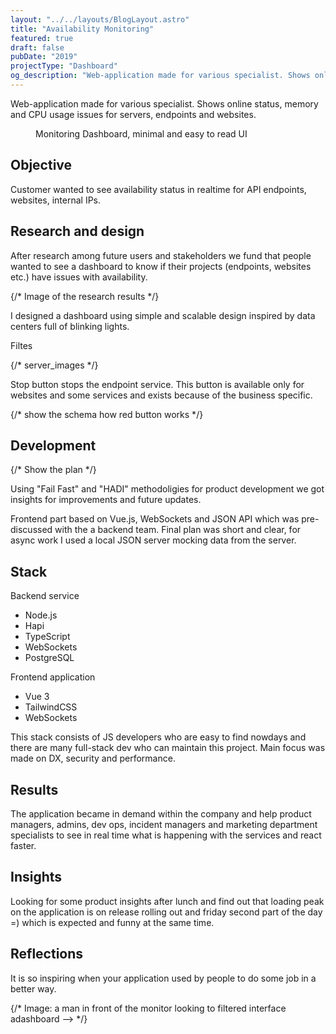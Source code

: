 ```yaml
---
layout: "../../layouts/BlogLayout.astro"
title: "Availability Monitoring"
featured: true
draft: false
pubDate: "2019"
projectType: "Dashboard"
og_description: "Web-application made for various specialist. Shows online status, memory and CPU usage issues for servers, endpoints and websites."
---
```



Web-application made for various specialist. Shows online status, memory and CPU usage issues for servers, endpoints and websites.

<figure class="wide">
  <Picture
    src="https://res.cloudinary.com/alekspetrov/image/upload/v1665594447/website/web-monitoring-1_difrzm.png"
    alt="Web monitoring UI"
    widths={[480, 860, 1080]}
    aspectRatio="7:5"
  />
  <figcaption>Monitoring Dashboard, minimal and easy to read UI</figcaption>
</figure>

## Objective

Customer wanted to see availability status in realtime for API endpoints, websites, internal IPs.

## Research and design

After research among future users and stakeholders we fund that people wanted to see a dashboard to know if their projects (endpoints, websites etc.) have issues with availability.

{/* Image of the research results */}

I designed a dashboard using simple and scalable design inspired by data centers full of blinking lights.

Filtes

{/* server_images */}

Stop button stops the endpoint service. This button is available only for websites and some services and exists because of the business specific.

{/* show the schema how red button works */}

## Development

{/* Show the plan */}

Using "Fail Fast" and "HADI" methodoligies for product development we got insights for improvements and future updates.

Frontend part based on Vue.js, WebSockets and JSON API which was pre-discussed with the a backend team. Final plan was short and clear, for async work I used a local JSON server mocking data from the server.

## Stack

<div class="flex gap-12">
  <div>
    <p class="mb-3">Backend service</p>
    <ul>
      <li>Node.js</li>
      <li>Hapi</li>
      <li>TypeScript</li>
      <li>WebSockets</li>
      <li>PostgreSQL</li>
    </ul>
  </div>
  <div>
    <p class="mb-3">Frontend application</p>
    <ul>
      <li>Vue 3</li>
      <li>TailwindCSS</li>
      <li>WebSockets</li>
    </ul>
  </div>
</div>

This stack consists of JS developers who are easy to find nowdays and there are many full-stack dev who can maintain this project. Main focus was made on DX, security and performance.

## Results

The application became in demand within the company and help product managers, admins, dev ops, incident managers and marketing department specialists to see in real time what is happening with the services and react faster.

## Insights

Looking for some product insights after lunch and find out that loading peak on the application is on release rolling out and friday second part of the day =) which is expected and funny at the same time.

## Reflections

It is so inspiring when your application used by people to do some job in a better way.

{/* Image: a man in front of the monitor looking to filtered interface adashboard --> */}
